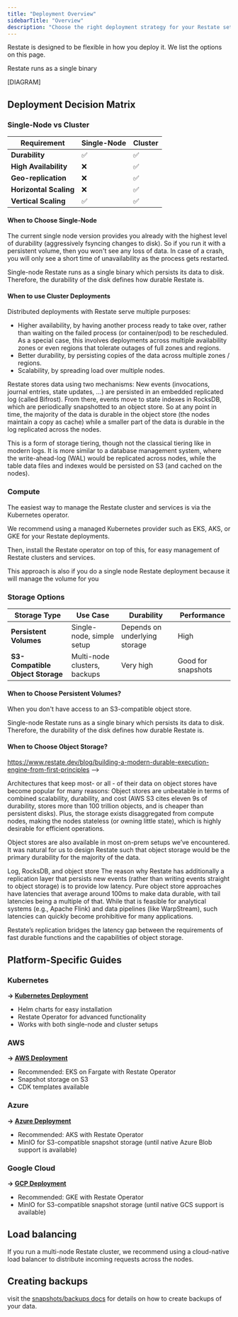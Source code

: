 ```yaml
---
title: "Deployment Overview"
sidebarTitle: "Overview"
description: "Choose the right deployment strategy for your Restate setup"
---
```


Restate is designed to be flexible in how you deploy it. We list the options on this page.

Restate runs as a single binary

[DIAGRAM]

## Deployment Decision Matrix

### Single-Node vs Cluster

| Requirement | Single-Node | Cluster |
|-------------|-------------|---------|
| **Durability** | ✅ | ✅ |
| **High Availability** | ❌ | ✅ |
| **Geo-replication** | ❌ | ✅ |
| **Horizontal Scaling** | ❌ | ✅ |
| **Vertical Scaling** | ✅ | ✅ |

#### When to Choose Single-Node
The current single node version provides you already with the highest level of durability (aggressively fsyncing changes to disk). So if you run it with a persistent volume, then you won't see any loss of data. In case of a crash, you will only see a short time of unavailability as the process gets restarted.

Single-node Restate runs as a single binary which persists its data to disk. Therefore, the durability of the disk defines how durable Restate is.

#### When to use Cluster Deployments
Distributed deployments with Restate serve multiple purposes:
- Higher availability, by having another process ready to take over, rather than waiting on the failed process (or container/pod) to be rescheduled. As a special case, this involves deployments across multiple availability zones or even regions that tolerate outages of full zones and regions.
- Better durability, by persisting copies of the data across multiple zones / regions.
- Scalability, by spreading load over multiple nodes.

Restate stores data using two mechanisms: New events (invocations, journal entries, state updates, ...) are persisted in an embedded replicated log (called Bifrost). From there, events move to state indexes in RocksDB, which are periodically snapshotted to an object store. So at any point in time, the majority of the data is durable in the object store (the nodes maintain a copy as cache) while a smaller part of the data is durable in the log replicated across the nodes.

This is a form of storage tiering, though not the classical tiering like in modern logs. It is more similar to a database management system, where the write-ahead-log (WAL) would be replicated across nodes, while the table data files and indexes would be persisted on S3 (and cached on the nodes).


### Compute

The easiest way to manage the Restate cluster and services is via the Kubernetes operator.

We recommend using a managed Kubernetes provider such as EKS, AKS, or GKE for your Restate deployments.

Then, install the Restate operator on top of this, for easy management of Restate clusters and services.

This approach is also if you do a single node Restate deployment because it will manage the volume for you

### Storage Options

| Storage Type | Use Case | Durability | Performance |
|--------------|----------|------------|-------------|
| **Persistent Volumes** | Single-node, simple setup | Depends on underlying storage | High |
| **S3-Compatible Object Storage** | Multi-node clusters, backups | Very high | Good for snapshots |

#### When to Choose Persistent Volumes?
When you don't have access to an S3-compatible object store.

Single-node  Restate runs as a single binary which persists its data to disk. Therefore, the durability of the disk defines how durable Restate is.

#### When to Choose Object Storage?
https://www.restate.dev/blog/building-a-modern-durable-execution-engine-from-first-principles
-->

Architectures that keep most- or all - of their data on object stores have become popular for many reasons: Object stores are unbeatable in terms of combined scalability, durability, and cost (AWS S3 cites eleven 9s of durability, stores more than 100 trillion objects, and is cheaper than persistent disks). Plus, the storage exists disaggregated from compute nodes, making the nodes stateless (or owning little state), which is highly desirable for efficient operations.

Object stores are also available in most on-prem setups we’ve encountered. It was natural for us to design Restate such that object storage would be the primary durability for the majority of the data.

Log, RocksDB, and object store
The reason why Restate has additionally a replication layer that persists new events (rather than writing events straight to object storage) is to provide low latency. Pure object store approaches have latencies that average around 100ms to make data durable, with tail latencies being a multiple of that. While that is feasible for analytical systems (e.g., Apache Flink) and data pipelines (like WarpStream), such latencies can quickly become prohibitive for many applications.

Restate’s replication bridges the latency gap between the requirements of fast durable functions and the capabilities of object storage.


## Platform-Specific Guides

### Kubernetes
**→ [Kubernetes Deployment](/server/deploy/kubernetes)**
- Helm charts for easy installation
- Restate Operator for advanced functionality
- Works with both single-node and cluster setups

### AWS
**→ [AWS Deployment](/server/deploy/aws)**
- Recommended: EKS on Fargate with Restate Operator
- Snapshot storage on S3
- CDK templates available

### Azure
**→ [Azure Deployment](/server/deploy/azure)**
- Recommended: AKS with Restate Operator
- MinIO for S3-compatible snapshot storage (until native Azure Blob support is available)

### Google Cloud
**→ [GCP Deployment](/server/deploy/gcp)**
- Recommended: GKE with Restate Operator
- MinIO for S3-compatible snapshot storage (until native GCS support is available)

## Load balancing

If you run a multi-node Restate cluster, we recommend using a cloud-native load balancer to distribute incoming requests across the nodes.


## Creating backups

visit the [snapshots/backups docs](/server/operations/snapshots) for details on how to create backups of your data.